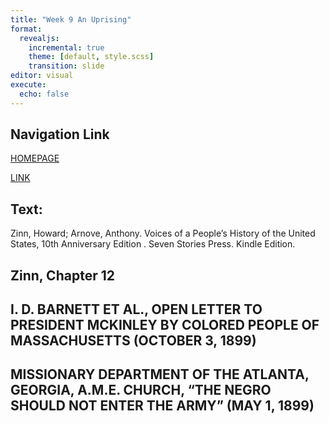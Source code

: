 ```yaml
---
title: "Week 9 An Uprising"
format:
  revealjs:
    incremental: true
    theme: [default, style.scss]
    transition: slide
editor: visual
execute:
  echo: false
---
```


## Navigation Link

[HOMEPAGE](https://miller-c-r.github.io/empire_slides/)


[LINK ]()



## Text:

Zinn, Howard; Arnove, Anthony. Voices of a People's History of the United States, 10th Anniversary Edition . Seven Stories Press. Kindle Edition. 


##  Zinn, Chapter 12

## I. D. BARNETT ET AL., OPEN LETTER TO PRESIDENT MCKINLEY BY COLORED PEOPLE OF MASSACHUSETTS (OCTOBER 3, 1899)

## MISSIONARY DEPARTMENT OF THE ATLANTA, GEORGIA, A.M.E. CHURCH, “THE NEGRO SHOULD NOT ENTER THE ARMY” (MAY 1, 1899)

